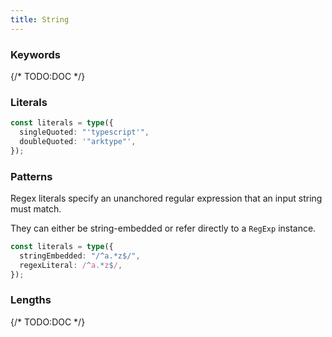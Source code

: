 ```yaml
---
title: String
---
```


### Keywords

{/* TODO:DOC */}

### Literals

```ts twoslash
const literals = type({
  singleQuoted: "'typescript'",
  doubleQuoted: '"arktype"',
});
```

### Patterns

Regex literals specify an unanchored regular expression that an input string must match.

They can either be string-embedded or refer directly to a `RegExp` instance.

```ts twoslash
const literals = type({
  stringEmbedded: "/^a.*z$/",
  regexLiteral: /^a.*z$/,
});
```

### Lengths

{/* TODO:DOC */}
